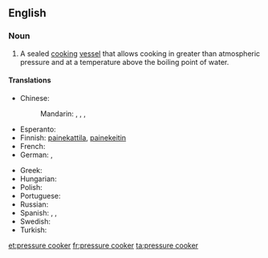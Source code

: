 {{wikipedia|pressure cooking}}
==English==

===Noun===
{{en-noun|sg=[[pressure]] [[cooker]]}}

# {{cookware}} A sealed [[cook|cooking]] [[vessel]] that allows cooking in greater than atmospheric pressure and at a temperature above the boiling point of water.

====Translations====
{{trans-top|cooking vessel}}
* Chinese:
*: Mandarin: {{t|cmn|高壓鍋|sc=Hani}}, {{t|cmn|高压锅|tr=gāoyāguō|sc=Hani}}, {{t|cmn|壓力鍋|sc=Hani}}, {{t|cmn|压力锅|tr=yālìguō|sc=Hani}}
* Esperanto: {{t|eo|premmarmito|xs=Esperanto}}
* Finnish: [[painekattila]], [[painekeitin]]
* French: {{t+|fr|cocotte-minute|f}}
* German: {{t+|de|Dampfkochtopf|m}}, {{t-|de|Schnellkochtopf|m}}
{{trans-mid}}
* Greek: {{t-|el|χύτρα ταχύτητας|f|tr=chýtra tachýtitas|sc=Grek}}
* Hungarian: {{t|hu|kukta}}
* Polish: {{t|pl|szybkowar|m}}
* Portuguese: {{t|pt|panela de pressão|f}}
* Russian: {{t|ru|скороварка|f|dc=Cyrl|tr=skorovárka}}
* Spanish: {{t-|es|marmita|f}},  {{t|es|olla de presión|f}},  {{t|es|olla a presión|f}}
* Swedish: {{t|sv|tryckkokare|c}}
* Turkish: {{t|tr|düdüklü tencere}}
{{trans-bottom}}

[[et:pressure cooker]]
[[fr:pressure cooker]]
[[ta:pressure cooker]]